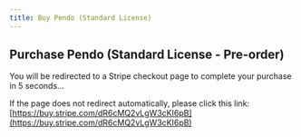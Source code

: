 ```yaml
---
title: Buy Pendo (Standard License)
---
```



<Head>
  <meta httpEquiv="refresh" content="5; url='https://buy.stripe.com/dR6cMQ2vLgW3cKI6pB'" />
</Head>

## Purchase Pendo (Standard License - Pre-order)

You will be redirected to a Stripe checkout page to complete your purchase in 5 seconds...

If the page does not redirect automatically, please click this link: [https://buy.stripe.com/dR6cMQ2vLgW3cKI6pB](https://buy.stripe.com/dR6cMQ2vLgW3cKI6pB)
